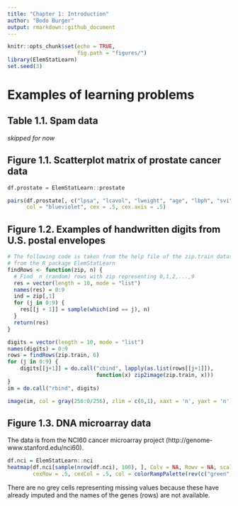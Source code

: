 ```yaml
---
title: "Chapter 1: Introduction"
author: "Bodo Burger"
output: rmarkdown::github_document
---
```


```r
knitr::opts_chunk$set(echo = TRUE,
                      fig.path = "figures/")
library(ElemStatLearn)
set.seed(3)
```

# Examples of learning problems

## Table 1.1. Spam data

*skipped for now*

## Figure 1.1. Scatterplot matrix of prostate cancer data

```r
df.prostate = ElemStatLearn::prostate

pairs(df.prostate[, c("lpsa", "lcavol", "lweight", "age", "lbph", "svi", "lcp", "gleason", "pgg45")],
      col = "blueviolet", cex = .5, cex.axis = .5)
```


## Figure 1.2. Examples of handwritten digits from U.S. postal envelopes

```r
# The following code is taken from the help file of the zip.train dataset
# from the R package ElemStatLearn
findRows <- function(zip, n) {
  # Find  n (random) rows with zip representing 0,1,2,...,9
  res = vector(length = 10, mode = "list")
  names(res) = 0:9
  ind = zip[,1]
  for (j in 0:9) {
    res[[j + 1]] = sample(which(ind == j), n) 
  }
  return(res)
}

digits = vector(length = 10, mode = "list")
names(digits) = 0:9
rows = findRows(zip.train, 6)
for (j in 0:9) {
    digits[[j+1]] = do.call("cbind", lapply(as.list(rows[[j+1]]), 
                            function(x) zip2image(zip.train, x)))
}
im = do.call("rbind", digits)
```

```r
image(im, col = gray(256:0/256), zlim = c(0,1), xaxt = 'n', yaxt = 'n')
```


## Figure 1.3. DNA microarray data

The data is from the NCI60 cancer microarray project (http://genome-www.stanford.edu/nci60).

```r
df.nci = ElemStatLearn::nci
heatmap(df.nci[sample(nrow(df.nci), 100), ], Colv = NA, Rowv = NA, scale = "row",
        cexRow = .5, cexCol = .5, col = colorRampPalette(rev(c("green", "black", "red")))(15))
```

There are no grey cells representing missing values because these have already imputed and
the names of the genes (rows) are not available.

